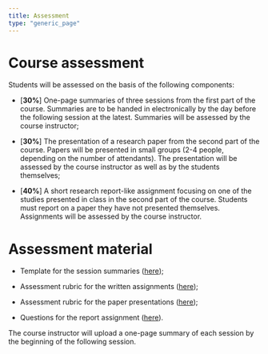 ```yaml
---
title: Assessment
type: "generic_page"
---
```


# Course assessment

Students will be assessed on the basis of the following components:

- [**30%**] One-page summaries of three sessions from the first part of the course. Summaries are to be handed in electronically by the day before the following session at the latest. Summaries will be assessed by the course instructor;

- [**30%**] The presentation of a research paper from the second part of the course. Papers will be presented in small groups (2-4 people, depending on the number of attendants). The presentation will be assessed by the course instructor as well as by the students themselves;

- [**40%**] A short research report-like assignment focusing on one of the studies presented in class in the second part of the course. Students must report on a paper they have not presented themselves. Assignments will be assessed by the course instructor.


# Assessment material

- Template for the session summaries ([here](https://github.com/vini-macuch-silva/intro-to-psycholinguistics/tree/master/materials/S01/Summary-S01.Rmd));

- Assessment rubric for the written assignments ([here](https://github.com/vini-macuch-silva/intro-to-psycholinguistics/tree/master/materials/Ass-rubric-summary.pdf));

- Assessment rubric for the paper presentations ([here](https://github.com/vini-macuch-silva/intro-to-psycholinguistics/tree/master/materials/Ass-rubric-presentation.pdf));

- Questions for the report assignment ([here](https://github.com/vini-macuch-silva/intro-to-psycholinguistics/tree/master/materials/Reference-final-assignment.pdf)).


<div class="alert">
The course instructor will upload a one-page summary of each session by the beginning of the following session.
</div>
